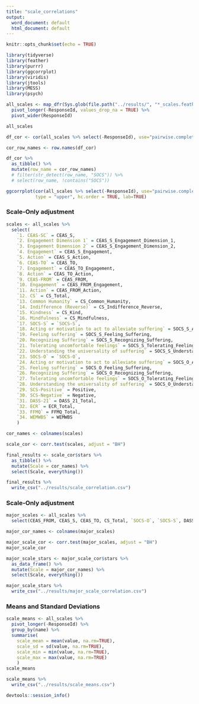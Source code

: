 ```yaml
---
title: "scale_correlations"
output:
  word_document: default
  html_document: default
---
```


```r
knitr::opts_chunk$set(echo = TRUE)
```

```r
library(tidyverse)
library(feather)
library(purrr)
library(ggcorrplot)
library(viridis)
library(jtools)
library(MESS)
library(psych)
```

```r
all_scales <- map_dfr(Sys.glob(file.path("../results/", "*_scales.feather")), read_feather) %>% 
  pivot_longer(-ResponseId, values_drop_na = TRUE) %>% 
  pivot_wider(ResponseId)

all_scales
```

```r
df_cor <- cor(all_scales %>% select(-ResponseId), use="pairwise.complete.obs", method="spearman")

cor_row_names <- row.names(df_cor)

df_cor %>% 
  as_tibble() %>% 
  mutate(row_name = cor_row_names)
  # filter(str_detect(row_name, "SOCS")) %>% 
  # select(row_name, !contains("SOCS"))
```

```r
ggcorrplot(cor(all_scales %>% select(-ResponseId), use="pairwise.complete.obs", method="spearman"),
           type = "upper", hc.order = TRUE, lab=TRUE)
```

### Scale-Only adjustment

```r
scales <- all_scales %>% 
  select(
    `1. CEAS-SC` = CEAS_S,
    `2. Engagement Dimension 1` = CEAS_S_Engagement_Dimension_1,
    `3. Engagement Dimension 2` = CEAS_S_Engagement_Dimension_2,
    `4. Engagement` = CEAS_S_Engagement,
    `5. Action` = CEAS_S_Action,
    `6. CEAS-TO` = CEAS_TO,
    `7. Engagement` = CEAS_TO_Engagement,
    `8. Action` = CEAS_TO_Action,
    `9. CEAS-FROM` = CEAS_FROM,
    `10. Engagement` = CEAS_FROM_Engagement,
    `11. Action` = CEAS_FROM_Action,
    `12. CS` = CS_Total,
    `13. Common Humanity` = CS_Common_Humanity,
    `14. Indifference (Reverse)` = CS_Indifference_Reverse,
    `15. Kindness` = CS_Kind,
    `16. Mindfulness` = CS_Mindfulness,
    `17. SOCS-S` = `SOCS-S`,
    `18. Acting or motivation to act to alleviate suffering` = SOCS_S_Acting_To_Alleviate,
    `19. Feeling suffering` = SOCS_S_Feeling_Suffering,
    `20. Recognizing Suffering` = SOCS_S_Recognizing_Suffering,
    `21. Tolerating uncomfortable feelings` = SOCS_S_Tolerating_Feelings,
    `22. Understanding the universality of suffering` = SOCS_S_Understanding_Suffering,
    `23. SOCS-O` = `SOCS-O`,
    `24. Acting or motivation to act to alleviate suffering` = SOCS_O_Acting_To_Alleviate,
    `25. Feeling suffering` = SOCS_O_Feeling_Suffering,
    `26. Recognizing Suffering` = SOCS_O_Recognizing_Suffering,
    `27. Tolerating uncomfortable feelings` = SOCS_O_Tolerating_Feelings,
    `28. Understanding the universality of suffering` = SOCS_O_Understanding_Suffering,
    `29. SCS-Positive` = Positive,
    `30. SCS-Negative` = Negative,
    `31. DASS-21` = DASS_21_Total,
    `32. ECR` = ECR_Total,
    `33. FFMQ` = FFMQ_Total,
    `34. WEMWBS` = WEMWBS
    )

cor_names <- colnames(scales)

```

```r
scale_cor <- corr.test(scales, adjust = "BH")
```

```r
final_results <- scale_cor$stars %>% 
  as_tibble() %>% 
  mutate(Scale = cor_names) %>% 
  select(Scale, everything())
```

```r
final_results %>% 
  write_csv("../results/scale_correlation.csv")
```

### Scale-Only adjustment

```r
major_scales <- all_scales %>% 
  select(CEAS_FROM, CEAS_S, CEAS_TO, CS_Total, `SOCS-O`, `SOCS-S`, DASS_21_Total, ECR_Total, FFMQ_Total, SCS_Negative = Negative, SCS_Positive = Positive, WEMWBS)

major_cor_names <- colnames(major_scales)

```

```r
major_scale_cor <- corr.test(major_scales, adjust = "BH")
major_scale_cor
```

```r
major_scale_stars <- major_scale_cor$stars %>% 
  as_data_frame() %>% 
  mutate(Scale = major_cor_names) %>% 
  select(Scale, everything())
```

```r
major_scale_stars %>% 
  write_csv("../results/major_scale_correlation.csv")
```

### Means and Standard Deviations

```r
scale_means <- all_scales %>% 
  pivot_longer(-ResponseId) %>% 
  group_by(name) %>% 
  summarise(
    scale_mean = mean(value, na.rm=TRUE),
    scale_sd = sd(value, na.rm=TRUE),
    scale_min = min(value, na.rm=TRUE),
    scale_max = max(value, na.rm=TRUE)
    )
scale_means
```

```r
scale_means %>% 
  write_csv("../results/scale_means.csv")
```

```r
devtools::session_info()
```
